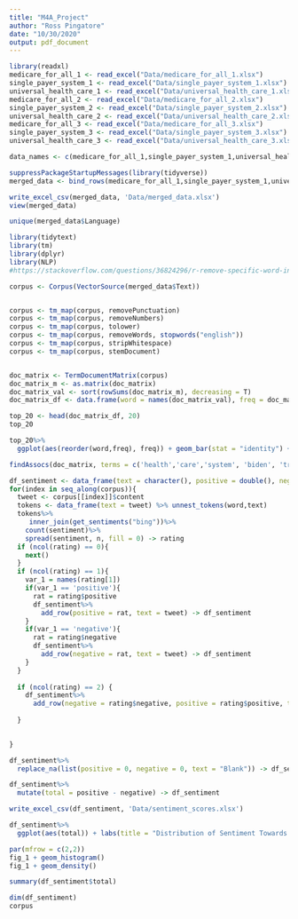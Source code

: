 ```yaml
---
title: "M4A_Project"
author: "Ross Pingatore"
date: "10/30/2020"
output: pdf_document
---
```


```r
library(readxl)
medicare_for_all_1 <- read_excel("Data/medicare_for_all_1.xlsx")
single_payer_system_1 <- read_excel("Data/single_payer_system_1.xlsx")
universal_health_care_1 <- read_excel("Data/universal_health_care_1.xlsx")
medicare_for_all_2 <- read_excel("Data/medicare_for_all_2.xlsx")
single_payer_system_2 <- read_excel("Data/single_payer_system_2.xlsx")
universal_health_care_2 <- read_excel("Data/universal_health_care_2.xlsx")
medicare_for_all_3 <- read_excel("Data/medicare_for_all_3.xlsx")
single_payer_system_3 <- read_excel("Data/single_payer_system_3.xlsx")
universal_health_care_3 <- read_excel("Data/universal_health_care_3.xlsx")

data_names <- c(medicare_for_all_1,single_payer_system_1,universal_health_care_1,medicare_for_all_2,single_payer_system_2,universal_health_care_2)
```


```r
suppressPackageStartupMessages(library(tidyverse))
merged_data <- bind_rows(medicare_for_all_1,single_payer_system_1,universal_health_care_1,medicare_for_all_2,single_payer_system_2,universal_health_care_2,medicare_for_all_3,single_payer_system_3,universal_health_care_3)

write_excel_csv(merged_data, 'Data/merged_data.xlsx')
view(merged_data)
```

```r
unique(merged_data$Language)
```

```r
library(tidytext)
library(tm)
library(dplyr)
library(NLP)
#https://stackoverflow.com/questions/36824296/r-remove-specific-word-in-a-txte-like-the-this

corpus <- Corpus(VectorSource(merged_data$Text))


corpus <- tm_map(corpus, removePunctuation)
corpus <- tm_map(corpus, removeNumbers)
corpus <- tm_map(corpus, tolower)
corpus <- tm_map(corpus, removeWords, stopwords("english")) 
corpus <- tm_map(corpus, stripWhitespace)
corpus <- tm_map(corpus, stemDocument)


doc_matrix <- TermDocumentMatrix(corpus)
doc_matrix_m <- as.matrix(doc_matrix)
doc_matrix_val <- sort(rowSums(doc_matrix_m), decreasing = T)
doc_matrix_df <- data.frame(word = names(doc_matrix_val), freq = doc_matrix_val)

top_20 <- head(doc_matrix_df, 20)
top_20
```

```r
top_20%>%
  ggplot(aes(reorder(word,freq), freq)) + geom_bar(stat = "identity") + xlab("Term") + ylab("Frequency") + labs(title = "Most Frequent Terms Within Tweets Relating to Medicare For All")

```

```r
findAssocs(doc_matrix, terms = c('health','care','system', 'biden', 'trump'), corlimit = 0.25)

```

```r
df_sentiment <- data_frame(text = character(), positive = double(), negative = double())
for(index in seq_along(corpus)){
  tweet <- corpus[[index]]$content
  tokens <- data_frame(text = tweet) %>% unnest_tokens(word,text)
  tokens%>%
     inner_join(get_sentiments("bing"))%>%
    count(sentiment)%>%
    spread(sentiment, n, fill = 0) -> rating
  if (ncol(rating) == 0){
    next()
  }
  if (ncol(rating) == 1){
    var_1 = names(rating[1])
    if(var_1 == 'positive'){
      rat = rating$positive
      df_sentiment%>%
        add_row(positive = rat, text = tweet) -> df_sentiment
    }
    if(var_1 == 'negative'){
      rat = rating$negative
      df_sentiment%>%
        add_row(negative = rat, text = tweet) -> df_sentiment
    }
  }
  
  if (ncol(rating) == 2) {
    df_sentiment%>%
      add_row(negative = rating$negative, positive = rating$positive, text = tweet) -> df_sentiment
    
  }
  

}
```


```r
df_sentiment%>%
  replace_na(list(positive = 0, negative = 0, text = "Blank")) -> df_sentiment

df_sentiment%>%
  mutate(total = positive - negative) -> df_sentiment

write_excel_csv(df_sentiment, 'Data/sentiment_scores.xlsx')
```


```r
df_sentiment%>%
  ggplot(aes(total)) + labs(title = "Distribution of Sentiment Towards Medicare For All", x = 'Sentiment Rating (5 Highly Positive, -5 Highly Negative)', y = "Number of Tweets") + theme(plot.title = element_text(hjust = 0.5)) -> fig_1

par(mfrow = c(2,2))
fig_1 + geom_histogram() 
fig_1 + geom_density()

summary(df_sentiment$total)

dim(df_sentiment)
corpus
```



